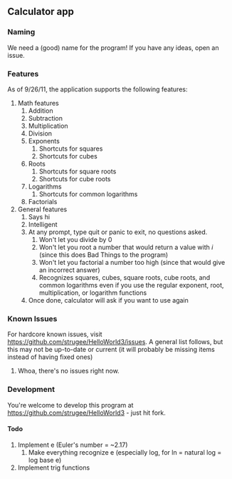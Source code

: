 == Calculator app ==

=== Naming ===
We need a (good) name for the program! If you have any ideas, open an issue.

=== Features ===
As of 9/26/11, the application supports the following features:
# Math features
## Addition
## Subtraction
## Multiplication
## Division
## Exponents
### Shortcuts for squares
### Shortcuts for cubes
## Roots
### Shortcuts for square roots
### Shortcuts for cube roots
## Logarithms
### Shortcuts for common logarithms
## Factorials
# General features
## Says hi
## Intelligent
## At any prompt, type quit or panic to exit, no questions asked.
### Won't let you divide by 0
### Won't let you root a number that would return a value with ''i'' (since this does Bad Things to the program)
### Won't let you factorial a number too high (since that would give an incorrect answer)
### Recognizes squares, cubes, square roots, cube roots, and common logarithms even if you use the regular exponent, root, multiplication, or logarithm functions
## Once done, calculator will ask if you want to use again

=== Known Issues ===
For hardcore known issues, visit https://github.com/strugee/HelloWorld3/issues.
A general list follows, but this may not be up-to-date or current (it will probably be missing items instead of having fixed ones)
# Whoa, there's no issues right now.

=== Development ===
You're welcome to develop this program at https://github.com/strugee/HelloWorld3 - just hit fork.

==== Todo ====
# Implement e (Euler's number = ~2.17)
## Make everything recognize e (especially log, for ln = natural log = log base e)
# Implement trig functions